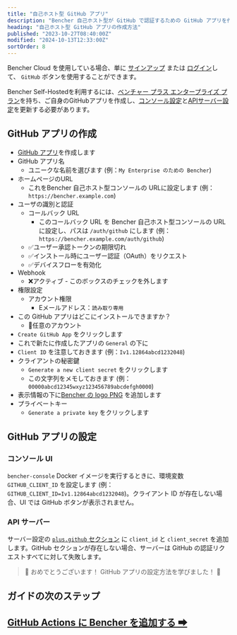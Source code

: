 ```yaml
---
title: "自己ホスト型 GitHub アプリ"
description: "Bencher 自己ホスト型が GitHub で認証するための GitHub アプリを作成します"
heading: "自己ホスト型 GitHub アプリの作成方法"
published: "2023-10-27T08:40:00Z"
modified: "2024-10-13T12:33:00Z"
sortOrder: 8
---
```


Bencher Cloud を使用している場合、単に [サインアップ](/auth/signup) または [ログイン](/auth/login)して、
`GitHub` ボタンを使用することができます。

Bencher Self-Hostedを利用するには、[ベンチャー プラス エンタープライズ プラン][bencher plus enterprise]を持ち、ご自身のGitHubアプリを作成し、[コンソール設定][console config]と[APIサーバー設定][server config]を更新する必要があります。

[bencher plus enterprise]: /pricing/?level=enterprise
[console config]: /ja/docs/reference/console-config/
[server config]: /ja/docs/reference/server-config/

## GitHub アプリの作成

- [GitHub アプリ](https://docs.github.com/ja/apps/creating-github-apps/registering-a-github-app/registering-a-github-app#registering-a-github-app)を作成します
- GitHub アプリ名
  - ユニークな名前を選びます (例：`My Enterprise のための Bencher`)
- ホームページのURL
  - これをBencher 自己ホスト型コンソールの URLに設定します (例：`https://bencher.example.com`)
- ユーザの識別と認証
  - コールバック URL
    - このコールバック URL を Bencher 自己ホスト型コンソールの URL に設定し、パスは `/auth/github` にします (例：`https://bencher.example.com/auth/github`)
  - ✅ユーザー承認トークンの期限切れ
  - ✅インストール時にユーザー認証（OAuth）をリクエスト
  - ✅デバイスフローを有効化
- Webhook
  - ❌アクティブ - このボックスのチェックを外します
- 権限設定
  - アカウント権限
    - Eメールアドレス：`読み取り専用`
- この GitHub アプリはどこにインストールできますか？
  - 🔘任意のアカウント
- `Create GitHub App` をクリックします
- これで新たに作成したアプリの `General` の下に
- `Client ID` を注意しておきます (例：`Iv1.12864abcd1232048`)
- クライアントの秘密鍵
  - `Generate a new client secret` をクリックします
  - この⽂字列をメモしておきます (例：`00000abcd12345wxyz123456789abcdefgh0000`)
- 表示情報の下に[Bencher の logo PNG](/brand/) を追加します
- プライベートキー
  - `Generate a private key` をクリックします

## GitHub アプリの設定

### コンソール UI
`bencher-console` Docker イメージを実行するときに、環境変数 `GITHUB_CLIENT_ID` を設定します (例：`GITHUB_CLIENT_ID=Iv1.12864abcd1232048`)。クライアント ID が存在しない場合、UI では GitHub ボタンが表示されません。

### API サーバー
サーバー設定の [`plus.github` セクション](/ja/docs/reference/server-config/#plusgithub) に `client_id` と `client_secret` を追加します。GitHub セクションが存在しない場合、サーバーは GitHub の認証リクエストすべてに対して失敗します。

> 🐰 おめでとうございます！ GitHub アプリの設定方法を学びました！ 🎉

## ガイドの次のステップ
<h2><a href="/ja/docs/how-to/github-actions/">GitHub Actions に Bencher を追加する ➡</a></h2>